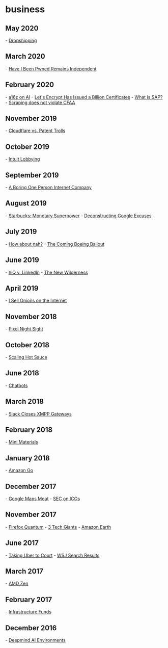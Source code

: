 
= business =

== May 2020 ==
- [[https://www.wired.co.uk/article/dropshipping-instagram-ads|Dropshipping]]
== March 2020 ==
- [[https://www.troyhunt.com/project-svalbard-have-i-been-pwned-and-its-ongoing-independence/|Have I Been Pwned Remains Independent]]
== February 2020 ==
- [[https://scottlocklin.wordpress.com/2020/02/21/andreessen-horowitz-craps-on-ai-startups-from-a-great-height/|a16z on AI]]
- [[https://letsencrypt.org/2020/02/27/one-billion-certs.html|Let's Encrypt Has Issued a Billion Certificates]]
- [[https://retool.com/blog/erp-for-engineers/|What is SAP?]]
- [[https://parsers.me/us-court-fully-legalized-website-scraping-and-technically-prohibited-it/|Scraping does not violate CFAA]]
== November 2019 ==
- [[https://blog.cloudflare.com/the-project-jengo-saga-how-cloudflare-stood-up-to-a-patent-troll-and-won/|Cloudflare vs. Patent Trolls]]
== October 2019 ==
- [[https://www.propublica.org/article/inside-turbotax-20-year-fight-to-stop-americans-from-filing-their-taxes-for-free|Intuit Lobbying]]
== September 2019 ==
- [[https://broadcast.listennotes.com/the-boring-technology-behind-listen-notes-56697c2e347b|A Boring One Person Internet Company]]
== August 2019 ==
- [[http://jpkoning.blogspot.com/2019/08/starbucks-monetary-superpower.html|Starbucks: Monetary Superpower]]
- [[https://freedom-to-tinker.com/2019/08/23/deconstructing-googles-excuses-on-tracking-protection/|Deconstructing Google Excuses]]
== July 2019 ==
- [[https://www.eff.org/deeplinks/2019/07/adblocking-how-about-nah|How about nah?]]
- [[https://mattstoller.substack.com/p/the-coming-boeing-bailout|The Coming Boeing Bailout]]
== June 2019 ==
- [[https://www.eff.org/cases/hiq-v-linkedin|hiQ v. LinkedIn]]
- [[https://idlewords.com/2019/06/the_new_wilderness.htm|The New Wilderness]]
== April 2019 ==
- [[https://www.deepsouthventures.com/i-sell-onions-on-the-internet/|I Sell Onions on the Internet]]
== November 2018 ==
- [[https://ai.googleblog.com/2018/11/night-sight-seeing-in-dark-on-pixel.html|Pixel Night Sight]]
== October 2018 ==
- [[https://medium.com/@jingtheory/what-i-learned-from-making-hot-sauce-at-scale-2cbb8ec709ba|Scaling Hot Sauce]]
== June 2018 ==
- [[https://blog.growthbot.org/chatbots-were-the-next-big-thing-what-happened|Chatbots]]
== March 2018 ==
- [[https://opkode.com/blog/slacks-bait-and-switch/|Slack Closes XMPP Gateways]]
== February 2018 ==
- [[https://www.starterstory.com/mini-materials|Mini Materials]]
== January 2018 ==
- [[https://stratechery.com/2018/amazons-go-and-the-future/|Amazon Go]]
== December 2017 ==
- [[https://www.justinobeirne.com/google-maps-moat|Google Maps Moat]]
- [[https://www.sec.gov/news/public-statement/statement-clayton-2017-12-11|SEC on ICOs]]
== November 2017 ==
- [[https://hacks.mozilla.org/2017/11/entering-the-quantum-era-how-firefox-got-fast-again-and-where-its-going-to-get-faster/|Firefox Quantum]]
- [[https://staltz.com/the-web-began-dying-in-2014-heres-how.html|3 Tech Giants]]
- [[https://aws.amazon.com/earth/|Amazon Earth]]
== June 2017 ==
- [[https://fymhotsauce.rocks/blogs/news/my-uber-driver-robbed-me-so-i-took-uber-to-court-and-won|Taking Uber to Court]]
- [[https://www.bloomberg.com/news/articles/2017-06-05/wsj-ends-google-users-free-ride-then-fades-in-search-results|WSJ Search Results]]
== March 2017 ==
- [[http://www.anandtech.com/show/11170/the-amd-zen-and-ryzen-7-review-a-deep-dive-on-1800x-1700x-and-1700|AMD Zen]]
== February 2017 ==
- [[https://www.bloomberg.com/news/features/2017-02-16/global-infrastructure-partners-gets-big-returns-in-sleepy-sector|Infrastructure Funds]]
== December 2016 ==
- [[https://deepmind.com/blog/open-sourcing-deepmind-lab/|Deepmind AI Environments]]
